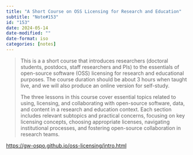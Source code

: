 ```yaml
---
title: "A Short Course on OSS Licensing for Research and Education"
subtitle: "Note#153"
id: "153"
date: 2024-05-14
date-modified: ""
date-format: iso
categories: [notes]
---
```

> This is a a short course that introduces researchers (doctoral students, postdocs, staff researchers and PIs) to the essentials of open-source software (OSS) licensing for research and educational purposes. The course duration should be about 3 hours when taught live, and we will also produce an online version for self-study.
>
> The three lessons in this course cover essential topics related to using, licensing, and collaborating with open-source software, data, and content in a research and education context. Each section includes relevant subtopics and practical concerns, focusing on key licensing concepts, choosing appropriate licenses, navigating institutional processes, and fostering open-source collaboration in research teams.

<https://gw-ospo.github.io/oss-licensing/intro.html>

